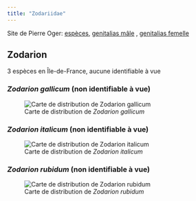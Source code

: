 ```yaml
---
title: "Zodariidae"
---
```


Site de Pierre Oger: [espèces](https://arachno.piwigo.com/index?/category/65-zodariidae), [genitalias mâle](https://arachno.piwigo.com/index?/tags/1453-_zodariidae_m) , [genitalias femelle](https://arachno.piwigo.com/index?/tags/1454-_zodariidae_f)



## Zodarion

3 espèces en Île-de-France, aucune identifiable à vue



### *Zodarion gallicum* (non identifiable à vue)



![Carte de distribution de *Zodarion gallicum*](https://asfra.fr/Site/User_pages/Atlas/LR_ASFRA_Zodariidae_Zodarion%20gallicum_2022-03-10.jpeg)



### *Zodarion italicum* (non identifiable à vue)



![Carte de distribution de *Zodarion italicum*](https://asfra.fr/Site/User_pages/Atlas/LR_ASFRA_Zodariidae_Zodarion%20italicum_2022-03-10.jpeg)



### *Zodarion rubidum* (non identifiable à vue)



![Carte de distribution de *Zodarion rubidum*](https://asfra.fr/Site/User_pages/Atlas/LR_ASFRA_Zodariidae_Zodarion%20rubidum_2022-03-10.jpeg)



